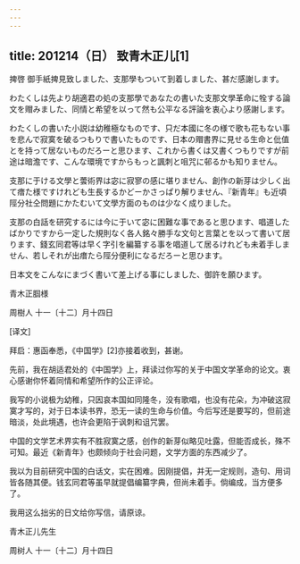 ```yaml
---
---
---
```

title: 201214（日） 致青木正儿[1]
---




捭啓 御手紙捭見致しました、支那學もついて到着しました、甚だ感謝します。

わたくしは先より胡適君の処の支那學であなたの書いた支那文學革命に牷する論文を赗みました、同情と希望を以って然も公平なる評論を衷心より感謝します。

わたくしの書いた小説は幼稚極なものです、只だ本國に冬の様で歌も花もない事を悲んで寂寞を破るつもりで書いたものです、日本の赗書界に見せる生命と仳值とを持って居ないものだろーと思ひます、これから書くは又書くつもりですが前途は暗澹です、こんな環境ですからもっと諷刺と咀咒に邨るかも知りません。

支那に于ける文學と蕓術界は宓に寂寥の感に堪りません、創作の新芽は少しく出て瘄た様ですけれども生長するかどーかさっぱり解りません、『新青年』も近頃陘分社仝問題にかたむいて文學方面のものは少なく成りました。

支那の白話を研究するには今に于いて宓に困難な事であると思ひます、唱道したばかりですから一定した規則なく各人銘々勝手な文句と言葉とを以って書いて居ります、錢玄同君等は早く字引を編纂する事を唱道して居るけれども未着手しません、若しそれが出瘄たら陘分便利になるだろーと思ひます。

日本文をこんなにまづく書いて差上げる事にしました、御許を願ひます。

青木正腘様

周樹人 十一〔十二〕月十四日

[译文]

拜启：惠函奉悉，《中国学》[2]亦接着收到，甚谢。

先前，我在胡适君处的《中国学》上，拜读过你写的关于中国文学革命的论文。衷心感谢你怀着同情和希望所作的公正评论。

我写的小说极为幼稚，只因哀本国如同隆冬，没有歌唱，也没有花朵，为冲破这寂寞才写的，对于日本读书界，恐无一读的生命与价值。今后写还是要写的，但前途暗淡，处此境遇，也许会更陷于讽刺和诅咒罢。

中国的文学艺术界实有不胜寂寞之感，创作的新芽似略见吐露，但能否成长，殊不可知。最近《新青年》也颇倾向于社会问题，文学方面的东西减少了。

我以为目前研究中国的白话文，实在困难。因刚提倡，并无一定规则，造句、用词皆各随其便。钱玄同君等虽早就提倡编纂字典，但尚未着手。倘编成，当方便多了。

我用这么拙劣的日文给你写信，请原谅。

青木正儿先生

周树人 十一〔十二〕月十四日